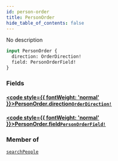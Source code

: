 ```yaml
---
id: person-order
title: PersonOrder
hide_table_of_contents: false
---
```








No description

```graphql
input PersonOrder {
  direction: OrderDirection!
  field: PersonOrderField!
}
```


### Fields

#### [<code style={{ fontWeight: 'normal' }}>PersonOrder.<b>direction</b></code>](#)<Bullet />[`OrderDirection!`](/docs/graphql-api/beta/reference/enums/order-direction) <Badge class="secondary" text="non-null"/> <Badge class="secondary" text="enum"/>
> 
> 

#### [<code style={{ fontWeight: 'normal' }}>PersonOrder.<b>field</b></code>](#)<Bullet />[`PersonOrderField!`](/docs/graphql-api/beta/reference/enums/person-order-field) <Badge class="secondary" text="non-null"/> <Badge class="secondary" text="enum"/>
> 
> 



### Member of

[`searchPeople`](/docs/graphql-api/beta/reference/queries/search-people)  <Badge class="secondary" text="query"/>



